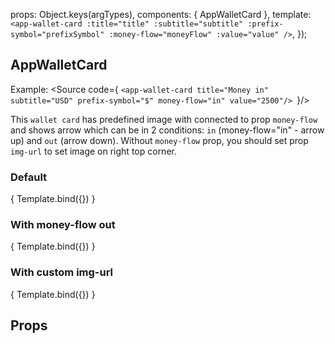 
<Meta title="ui-kit/AppWalletCard" component={AppWalletCard}/>

  props: Object.keys(argTypes),
  components: { AppWalletCard },
  template: `
      <app-wallet-card
        :title="title"
        :subtitle="subtitle"
        :prefix-symbol="prefixSymbol"
        :money-flow="moneyFlow"
        :value="value"
     />
    `,
});


## AppWalletCard

Example:
<Source code={
  `<app-wallet-card
        title="Money in"
        subtitle="USD"
        prefix-symbol="$"
        money-flow="in"
        value="2500"/>
`}/>

This `wallet card` has predefined image with connected to prop `money-flow` and shows arrow which can be in 2
conditions:
 `in` (money-flow="in" - arrow up) and `out` (arrow down). Without `money-flow` prop, you should set prop `img-url`
 to set image on right top corner.

### Default
<Canvas>
  <Story name="Default view" args={{
    subtitle: 'USD',
    moneyFlow: 'in',
    prefixSymbol: '$',
    value: '2500',
  }}>
    { Template.bind({}) }
  </Story>
</Canvas>

### With money-flow out
<Canvas>
  <Story name="With money-flow out" args={{
    subtitle: 'USD',
    moneyFlow: 'out',
    prefixSymbol: '$',
    value: 2500,
  }}>
    { Template.bind({}) }
  </Story>
</Canvas>

### With custom img-url
<Canvas>
  <Story name="With custom img-url" args={{
    title: 'Custom image',
    subtitle: '2412 2313 12312 21312',
    prefixSymbol: '$',
    imgUrl: 'https://img-link.com/image.png',
    value: 1500,
  }}>
    { Template.bind({}) }
  </Story>
</Canvas>

## Props
<ArgsTable story="Default view" />
